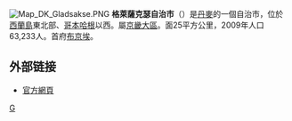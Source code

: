 [[File:Map_DK_Gladsakse.PNG|right]]
'''格萊薩克瑟自治市'''（{{lang-da|Gladsaxe Kommune}}）是[[丹麥|丹麥]]的一個自治市，位於[[西蘭島|西蘭島]]東北部、[[哥本哈根|哥本哈根]]以西。屬[[京畿大區|京畿大區]]。面25平方公里，2009年人口63,233人。首府[[布京埃|布京埃]]。

== 外部链接 ==
* [http://www.gladsaxe.dk/ 官方網頁] {{Wayback|url=http://www.gladsaxe.dk/ |date=20070803071448 }}
{{丹麥自治市}}

[[Category:丹麥市鎮|G]]